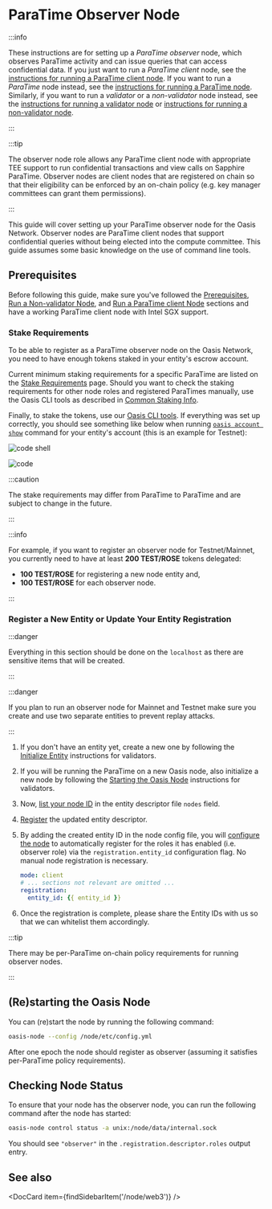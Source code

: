 
# ParaTime Observer Node

:::info

These instructions are for setting up a _ParaTime observer_ node, which observes ParaTime activity and can issue
queries that can access confidential data. If you just want to run a _ParaTime client_ node, see the
[instructions for running a ParaTime client node](paratime-client-node.mdx). If you want to run a _ParaTime_ node
instead, see the [instructions for running a ParaTime node](paratime-node.mdx). Similarly, if you want to run a
_validator_ or a _non-validator_ node instead, see the [instructions for running a validator node](validator-node.mdx)
or [instructions for running a non-validator node](non-validator-node.mdx).

:::

:::tip

The observer node role allows any ParaTime client node with appropriate TEE support to run confidential transactions
and view calls on Sapphire ParaTime. Observer nodes are client nodes that are registered on chain so that their
eligibility can be enforced by an on-chain policy (e.g. key manager committees can grant them permissions).

:::

This guide will cover setting up your ParaTime observer node for the Oasis Network. Observer nodes are ParaTime
client nodes that support confidential queries without being elected into the compute committee. This guide assumes
some basic knowledge on the use of command line tools.

## Prerequisites

Before following this guide, make sure you've followed the [Prerequisites](prerequisites),
[Run a Non-validator Node](non-validator-node.mdx), and [Run a ParaTime client Node](paratime-client-node.mdx)
sections and have a working ParaTime client node with Intel SGX support.

### Stake Requirements

To be able to register as a ParaTime observer node on the Oasis Network, you need to have enough tokens staked in your
entity's escrow account.

Current minimum staking requirements for a specific ParaTime are listed on the [Stake Requirements] page. Should you
want to check the staking requirements for other node roles and registered ParaTimes manually, use the Oasis CLI tools
as described in [Common Staking Info].

Finally, to stake the tokens, use our [Oasis CLI tools]. If everything was set up correctly, you should see something
like below when running [`oasis account show`] command for your entity's account (this is an example for Testnet):

![code shell](../../../external/cli/examples/account/show-delegations.in.static)

![code](../../../external/cli/examples/account/show-delegations.out.static)

:::caution

The stake requirements may differ from ParaTime to ParaTime and are subject to change in the future.

:::

:::info

For example, if you want to register an observer node for Testnet/Mainnet, you currently need to have at least
**200 TEST/ROSE** tokens delegated:
- **100 TEST/ROSE** for registering a new node entity and,
- **100 TEST/ROSE** for each observer node.

:::

[Stake Requirements]: prerequisites/stake-requirements.md
[Run a ParaTime Node]: ../../get-involved/run-node/paratime-node.mdx
[Common Staking Info]: ../../general/manage-tokens/cli/network.md#show-native-token
[Oasis CLI tools]: ../../general/manage-tokens/cli/account.md#delegate
[`oasis account show`]: ../../general/manage-tokens/cli/account.md#show

### Register a New Entity or Update Your Entity Registration

:::danger

Everything in this section should be done on the `localhost` as there are sensitive items that will be created.

:::

:::danger

If you plan to run an observer node for Mainnet and Testnet make sure you create and use two separate entities
to prevent replay attacks.

:::

1. If you don't have an entity yet, create a new one by following the [Initialize Entity] instructions for validators.

2. If you will be running the ParaTime on a new Oasis node, also initialize a new node by following the
   [Starting the Oasis Node] instructions for validators.

3. Now, [list your node ID] in the entity descriptor file `nodes` field.

4. [Register] the updated entity descriptor.

5. By adding the created entity ID in the node config file, you will [configure the node] to automatically register for
   the roles it has enabled (i.e. observer role) via the `registration.entity_id` configuration flag. No manual node
   registration is necessary.

   ```yaml
   mode: client
   # ... sections not relevant are omitted ...
   registration:
     entity_id: {{ entity_id }}
   ```

6. Once the registration is complete, please share the Entity IDs with us so that we can whitelist them accordingly.

:::tip

There may be per-ParaTime on-chain policy requirements for running observer nodes.

:::

[Initialize Entity]: validator-node.mdx#initialize-entity
[Starting the Oasis Node]: validator-node.mdx#starting-the-oasis-node
[list your node ID]: validator-node.mdx#add-your-node-id-to-the-entity-descriptor
[Register]: validator-node.mdx#entity-registration
[`oasis account withdraw`]: ../../general/manage-tokens/cli/account.md#withdraw
[configure the node]: paratime-node.mdx#configuration

## (Re)starting the Oasis Node

You can (re)start the node by running the following command:

```bash
oasis-node --config /node/etc/config.yml
```

After one epoch the node should register as observer (assuming it satisfies per-ParaTime policy requirements).

## Checking Node Status

To ensure that your node has the observer node, you can run the following command after the node has started:

```bash
oasis-node control status -a unix:/node/data/internal.sock
```

You should see `"observer"` in the `.registration.descriptor.roles` output entry.

## See also

<DocCard item={findSidebarItem('/node/web3')} />
